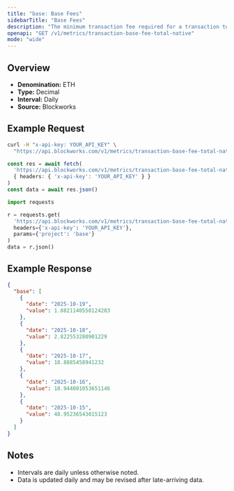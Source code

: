 ```yaml
---
title: "base: Base Fees"
sidebarTitle: "Base Fees"
description: "The minimum transaction fee required for a transaction to be included in a block"
openapi: "GET /v1/metrics/transaction-base-fee-total-native"
mode: "wide"
---
```


## Overview

- **Denomination:** ETH
- **Type:** Decimal
- **Interval:** Daily
- **Source:** Blockworks

## Example Request

<CodeGroup>

```bash cURL
curl -H "x-api-key: YOUR_API_KEY" \
  "https://api.blockworks.com/v1/metrics/transaction-base-fee-total-native?project=base"
```

```typescript TypeScript
const res = await fetch(
  'https://api.blockworks.com/v1/metrics/transaction-base-fee-total-native?project=base',
  { headers: { 'x-api-key': 'YOUR_API_KEY' } }
)
const data = await res.json()
```

```python Python
import requests

r = requests.get(
  'https://api.blockworks.com/v1/metrics/transaction-base-fee-total-native',
  headers={'x-api-key': 'YOUR_API_KEY'},
  params={'project': 'base'}
)
data = r.json()
```

</CodeGroup>

## Example Response

```json
{
  "base": [
    {
      "date": "2025-10-19",
      "value": 1.8821140558124283
    },
    {
      "date": "2025-10-18",
      "value": 2.822553280901229
    },
    {
      "date": "2025-10-17",
      "value": 18.8885458941232
    },
    {
      "date": "2025-10-16",
      "value": 18.944001053651146
    },
    {
      "date": "2025-10-15",
      "value": 48.95236543015123
    }
  ]
}
```

## Notes
- Intervals are daily unless otherwise noted.
- Data is updated daily and may be revised after late-arriving data.